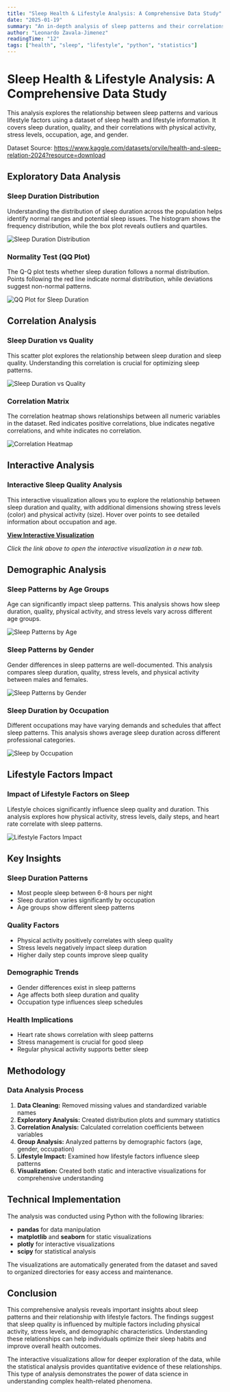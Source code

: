 ```yaml
---
title: "Sleep Health & Lifestyle Analysis: A Comprehensive Data Study"
date: "2025-01-19"
summary: "An in-depth analysis of sleep patterns and their correlations with lifestyle factors, including physical activity, stress levels, occupation, and demographic variables."
author: "Leonardo Zavala-Jimenez"
readingTime: "12"
tags: ["health", "sleep", "lifestyle", "python", "statistics"]
---
```


# Sleep Health & Lifestyle Analysis: A Comprehensive Data Study

This analysis explores the relationship between sleep patterns and various lifestyle factors using a dataset of sleep health and lifestyle information. It covers sleep duration, quality, and their correlations with physical activity, stress levels, occupation, age, and gender. 

Dataset Source: https://www.kaggle.com/datasets/orvile/health-and-sleep-relation-2024?resource=download

## Exploratory Data Analysis

### Sleep Duration Distribution

Understanding the distribution of sleep duration across the population helps identify normal ranges and potential sleep issues. The histogram shows the frequency distribution, while the box plot reveals outliers and quartiles.

![Sleep Duration Distribution](/graphs/sleep_health_and_lifestyle/sleep_duration_distribution.png)

### Normality Test (QQ Plot)

The Q-Q plot tests whether sleep duration follows a normal distribution. Points following the red line indicate normal distribution, while deviations suggest non-normal patterns.

![QQ Plot for Sleep Duration](/graphs/sleep_health_and_lifestyle/qq_sleep_duration.png)

## Correlation Analysis

### Sleep Duration vs Quality

This scatter plot explores the relationship between sleep duration and sleep quality. Understanding this correlation is crucial for optimizing sleep patterns.

![Sleep Duration vs Quality](/graphs/sleep_health_and_lifestyle/sleep_duration_vs_quality.png)

### Correlation Matrix

The correlation heatmap shows relationships between all numeric variables in the dataset. Red indicates positive correlations, blue indicates negative correlations, and white indicates no correlation.

![Correlation Heatmap](/graphs/sleep_health_and_lifestyle/correlation_heatmap.png)

## Interactive Analysis

### Interactive Sleep Quality Analysis

This interactive visualization allows you to explore the relationship between sleep duration and quality, with additional dimensions showing stress levels (color) and physical activity (size). Hover over points to see detailed information about occupation and age.

**[View Interactive Visualization](/graphs/sleep_health_and_lifestyle/interactive_sleep_analysis.html)**

*Click the link above to open the interactive visualization in a new tab.*

## Demographic Analysis

### Sleep Patterns by Age Groups

Age can significantly impact sleep patterns. This analysis shows how sleep duration, quality, physical activity, and stress levels vary across different age groups.

![Sleep Patterns by Age](/graphs/sleep_health_and_lifestyle/sleep_patterns_by_age.png)

### Sleep Patterns by Gender

Gender differences in sleep patterns are well-documented. This analysis compares sleep duration, quality, stress levels, and physical activity between males and females.

![Sleep Patterns by Gender](/graphs/sleep_health_and_lifestyle/sleep_patterns_by_gender.png)

### Sleep Duration by Occupation

Different occupations may have varying demands and schedules that affect sleep patterns. This analysis shows average sleep duration across different professional categories.

![Sleep by Occupation](/graphs/sleep_health_and_lifestyle/sleep_by_occupation.png)

## Lifestyle Factors Impact

### Impact of Lifestyle Factors on Sleep

Lifestyle choices significantly influence sleep quality and duration. This analysis explores how physical activity, stress levels, daily steps, and heart rate correlate with sleep patterns.

![Lifestyle Factors Impact](/graphs/sleep_health_and_lifestyle/lifestyle_factors_impact.png)

## Key Insights

### Sleep Duration Patterns
- Most people sleep between 6-8 hours per night
- Sleep duration varies significantly by occupation
- Age groups show different sleep patterns

### Quality Factors
- Physical activity positively correlates with sleep quality
- Stress levels negatively impact sleep duration
- Higher daily step counts improve sleep quality

### Demographic Trends
- Gender differences exist in sleep patterns
- Age affects both sleep duration and quality
- Occupation type influences sleep schedules

### Health Implications
- Heart rate shows correlation with sleep patterns
- Stress management is crucial for good sleep
- Regular physical activity supports better sleep

## Methodology

### Data Analysis Process

1. **Data Cleaning:** Removed missing values and standardized variable names
2. **Exploratory Analysis:** Created distribution plots and summary statistics
3. **Correlation Analysis:** Calculated correlation coefficients between variables
4. **Group Analysis:** Analyzed patterns by demographic factors (age, gender, occupation)
5. **Lifestyle Impact:** Examined how lifestyle factors influence sleep patterns
6. **Visualization:** Created both static and interactive visualizations for comprehensive understanding

## Technical Implementation

The analysis was conducted using Python with the following libraries:
- **pandas** for data manipulation
- **matplotlib** and **seaborn** for static visualizations
- **plotly** for interactive visualizations
- **scipy** for statistical analysis

The visualizations are automatically generated from the dataset and saved to organized directories for easy access and maintenance.

## Conclusion

This comprehensive analysis reveals important insights about sleep patterns and their relationship with lifestyle factors. The findings suggest that sleep quality is influenced by multiple factors including physical activity, stress levels, and demographic characteristics. Understanding these relationships can help individuals optimize their sleep habits and improve overall health outcomes.

The interactive visualizations allow for deeper exploration of the data, while the statistical analysis provides quantitative evidence of these relationships. This type of analysis demonstrates the power of data science in understanding complex health-related phenomena. 